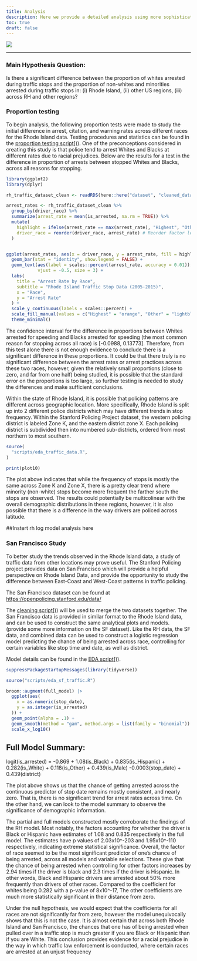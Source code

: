 ```yaml
---
title: Analysis
description: Here we provide a detailed analysis using more sophisticated statistics techniques.
toc: true
draft: false
---
```


![](images/mp.jpg)

------------------------------------------------------------------------

### Main Hypothesis Question:

Is there a significant difference between the proportion of whites arrested during traffic stops and the proportion of non-whites and minorities arrested during traffic stops in: (i) Rhode Island, (ii) other US regions, (iii) across RH and other regions?

### Proportion testing

To begin analysis, the following proportion tests were made to study the initial difference in arrest, citation, and warning rates across different races for the Rhode Island data. Testing procedures and statistics can be found in the [proportion testing script](/scripts/Proportion_testing.R)\])). One of the preconceptions considered in creating this study is that police tend to arrest Whites and Blacks at different rates due to racial prejudices. Below are the results for a test in the difference in proportion of arrests between stopped Whites and Blacks, across all reasons for stopping.

```r
library(ggplot2)
library(dplyr)

rh_traffic_dataset_clean <- readRDS(here::here("dataset", "cleaned_dataset.rds"))

arrest_rates <- rh_traffic_dataset_clean %>%
  group_by(driver_race) %>%
  summarize(arrest_rate = mean(is_arrested, na.rm = TRUE)) %>%
  mutate(
    highlight = ifelse(arrest_rate == max(arrest_rate), "Highest", "Other"),
    driver_race = reorder(driver_race, arrest_rate) # Reorder factor levels
  )


ggplot(arrest_rates, aes(x = driver_race, y = arrest_rate, fill = highlight)) +
  geom_bar(stat = "identity", show.legend = FALSE) +
  geom_text(aes(label = scales::percent(arrest_rate, accuracy = 0.01)),
            vjust = -0.5, size = 3) +
  labs(
    title = "Arrest Rate by Race",
    subtitle = "Rhode Island Traffic Stop Data (2005-2015)",
    x = "Race",
    y = "Arrest Rate"
  ) +
  scale_y_continuous(labels = scales::percent) +
  scale_fill_manual(values = c("Highest" = "orange", "Other" = "lightblue")) +
  theme_minimal()

```

The confidence interval for the difference in proportions between Whites arrested for speeding and Blacks arrested for speeding (the most common reason for stopping across all race) is \[-0.0988, 0.13773\]. Therefore, from this test alone there is not enough evidence to conclude there is a significant difference in these proportions. It could be that there truly is no significant difference between the arrest rates or arrest practices across these two races, however, given the relatively small proportions (close to zero, and far from one half) being studied, it is possible that the standard error on the proportions is too large, so further testing is needed to study the differences and make sufficient conclusions.

Within the state of Rhode Island, it is possible that policing patterns are different across geographic location. More specifically, Rhode Island is split up into 2 different police districts which may have different trends in stop frequency. Within the Stanford Policing Project dataset, the western policing district is labeled Zone K, and the eastern district zone X. Each policing district is subdivided then into numbered sub-districts, ordered from most northern to most southern.

```r
source(
  "scripts/eda_traffic_data.R",
)

print(plot10)
```

The plot above indicates that while the frequency of stops is mostly the same across Zone K and Zone X, there is a pretty clear trend where minority (non-white) stops become more frequent the farther south the stops are observed. The results could potentially be multicolinear with the overall demographic distributions in these regions, however, it is also possible that there is a difference in the way drivers are policed across latitude.

##Instert rh log model analysis here

### San Francisco Study

To better study the trends observed in the Rhode Island data, a study of traffic data from other locations may prove useful. The Stanford Policing project provides data on San Francisco which will provide a helpful perspective on Rhode Island Data, and provide the opportunity to study the difference between East-Coast and West-Coast patterns in traffic policing. 

The San Francisco dataset can be found at <https://openpolicing.stanford.edu/data/>

The [cleaning script](/scripts/load_and_clean_data2.R)])) will be used to merge the two datasets together. The San Francisco data is provided in similar format to the Rhode Island data, and can be used to construct the same analytical plots and models. (provide some more information on the SF dataset). Like the RH data, the SF data, and combined data can be used to construct a logistic regression model predicting the chance of being arrested across race, controlling for certain variables like stop time and date, as well as district. 

Model details can be found in the [EDA script](/scripts/eda_sf_traffic.R)])).

```r
suppressPackageStartupMessages(library(tidyverse))

source("scripts/eda_sf_traffic.R")

broom::augment(full_model) |>
  ggplot(aes(
    x = as.numeric(stop_date),
    y = as.integer(is_arrested)
  )) +
  geom_point(alpha = .1) +
  geom_smooth(method = "gam", method.args = list(family = "binomial")) +
  scale_x_log10()


```

## Full Model Summary:

logit(is_arrested) = -0.869 + 1.08(is_Black) + 0.835(is_Hispanic) + 0.282(is_White) + 0.118(is_Other) + 0.439(is_Male) -0.0003(stop_date) + 0.439(district)

The plot above shows us that the chance of getting arrested across the continuous predictor of stop date remains mostly consistent, and nearly zero. That is, there is no significant trend for arrest rates across time. On the other hand, we can look to the model summary to observe the significance of demographic information.

The partial and full models constructed mostly corroborate the findings of the RH model. Most notably, the factors accounting for whether the driver is Black or Hispanic have estimates of 1.08 and 0.835 respectively in the full model. The estimates have p values of 2.03x10\^-203 and 1.95x10\^-110 respectively, indicating extreme statistical significance. Overall, the factor of race seemed to be the most significant predictor of one's chance of being arrested, across all models and variable selections. These give that the chance of being arrested when controlling for other factors increases by 2.94 times if the driver is black and 2.3 times if the driver is Hispanic. In other words, Black and Hispanic drivers are arrested about 50% more frequently than drivers of other races. Compared to the coefficient for whites being 0.282 with a p-value of 8x10\^-17, The other coefficients are much more statistically significant in their distance from zero.

Under the null hypothesis, we would expect that the coefficients for all races are not significantly far from zero, however the model unequivocally shows that this is not the case. It is almost certain that across both Rhode Island and San Francisco, the chances that one has of being arrested when pulled over in a traffic stop is much greater if you are Black or Hispanic than if you are White. This conclusion provides evidence for a racial prejudice in the way in which traffic law enforcement is conducted, where certain races are arrested at an unjust frequency
